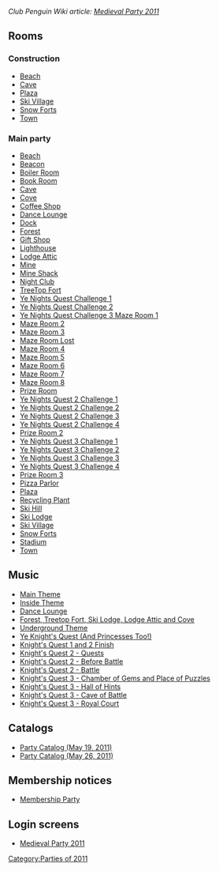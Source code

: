 ''Club Penguin Wiki article: [[clubpenguinwiki:Medieval Party 2011|Medieval Party 2011]]''
==Rooms==
===Construction===
*[[Media:MedievalParty2011ConstBeach.swf|Beach]]
*[[Media:MedievalParty2011ConstCave.swf|Cave]]
*[[Media:MedievalParty2011ConstPlaza.swf|Plaza]]
*[[Media:MedievalParty2011ConstVillage.swf|Ski Village]]
*[[Media:MedievalParty2011ConstForts.swf|Snow Forts]]
*[[Media:RoomsTown-MedievalParty2010Pre.swf|Town]]

===Main party===
*[[Media:Rooms0508Beach.swf|Beach]]
*[[Media:MedievalParty2011Beacon.swf|Beacon]]
*[[Media:MedievalParty2011Boiler.swf|Boiler Room]]
*[[Media:MedievalParty2011Book.swf|Book Room]]
*[[Media:MedievalParty2011Cave.swf|Cave]]
*[[Media:MedievalParty2011Cove.swf|Cove]]
*[[Media:MedievalParty2011Coffee.swf|Coffee Shop]]
*[[Media:MedievalParty2011Lounge.swf|Dance Lounge]]
*[[Media:MedievalParty2011Dock.swf|Dock]]
*[[Media:MedievalParty2011Forest.swf|Forest]]
*[[Media:MedievalParty2011Shop.swf|Gift Shop]]
*[[Media:MedievalParty2011Light.swf|Lighthouse]]
*[[Media:MedievalParty2011Attic.swf|Lodge Attic]]
*[[Media:MedievalParty2011Mine.swf|Mine]]
*[[Media:MedievalParty2011Shack.swf|Mine Shack]]
*[[Media:MedievalParty2011Dance.swf|Night Club]]
*[[Media:MedievalParty2011Party1.swf|TreeTop Fort]]
*[[Media:MedievalParty2011Party2.swf|Ye Nights Quest Challenge 1]]
*[[Media:MedievalParty2011Party3.swf|Ye Nights Quest Challenge 2]]
*[[Media:MedievalParty2011Party4.swf|Ye Nights Quest Challenge 3 Maze Room 1]]
*[[Media:MedievalParty2011Party5.swf|Maze Room 2]]
*[[Media:MedievalParty2011Party6.swf|Maze Room 3]]
*[[Media:MedievalParty2011Party7.swf|Maze Room Lost]]
*[[Media:MedievalParty2011Party8.swf|Maze Room 4]]
*[[Media:MedievalParty2011Party9.swf|Maze Room 5]]
*[[Media:MedievalParty2011Party10.swf|Maze Room 6]]
*[[Media:MedievalParty2011Party11.swf|Maze Room 7]]
*[[Media:MedievalParty2011Party12.swf|Maze Room 8]]
*[[Media:MedievalParty2011Party13.swf|Prize Room]]
*[[Media:MedievalParty2011Party14.swf|Ye Nights Quest 2 Challenge 1]]
*[[Media:MedievalParty2011Party15.swf|Ye Nights Quest 2 Challenge 2]]
*[[Media:MedievalParty2011Party16.swf|Ye Nights Quest 2 Challenge 3]]
*[[Media:MedievalParty2011Party17.swf|Ye Nights Quest 2 Challenge 4]]
*[[Media:MedievalParty2011Party18.swf|Prize Room 2]]
*[[Media:MedievalParty2011Party19.swf|Ye Nights Quest 3 Challenge 1]]
*[[Media:MedievalParty2011Party20.swf|Ye Nights Quest 3 Challenge 2]]
*[[Media:MedievalParty2011Party21.swf|Ye Nights Quest 3 Challenge 3]]
*[[Media:MedievalParty2011Party22.swf|Ye Nights Quest 3 Challenge 4]]
*[[Media:MedievalParty2011Party23.swf|Prize Room 3]]
*[[Media:MedievalParty2011Pizza.swf|Pizza Parlor]]
*[[Media:MedievalParty2011Plaza.swf|Plaza]]
*[[Media:MedievalParty2011Eco.swf|Recycling Plant]]
*[[Media:MedievalParty2011Mtn.swf|Ski Hill]]
*[[Media:Rooms0508Lodge.swf|Ski Lodge]]
*[[Media:MedievalParty2011Village.swf|Ski Village]]
*[[Media:MedievalParty2011Forts.swf|Snow Forts]]
*[[Media:MedievalParty2011Rink.swf|Stadium]]
*[[Media:RoomsTown-MedievalParty2011.swf|Town]]

==Music==
*[[Media:Music233.swf|Main Theme]]
*[[Media:Music234.swf|Inside Theme]]
*[[Media:Music31.swf|Dance Lounge]]
*[[Media:Music235.swf|Forest, Treetop Fort, Ski Lodge, Lodge Attic and Cove]]
*[[Media:Music236.swf|Underground Theme]]
*[[Media:Music266.swf|Ye Knight's Quest (And Princesses Too!)]]
*[[Media:Music265.swf|Knight's Quest 1 and 2 Finish]]
*[[Media:Music286.swf|Knight's Quest 2 - Quests]]
*[[Media:Music287.swf|Knight's Quest 2 - Before Battle]]
*[[Media:Music288.swf|Knight's Quest 2 - Battle]]
*[[Media:Music310.swf|Knight's Quest 3 - Chamber of Gems and Place of Puzzles]]
*[[Media:Music309.swf|Knight's Quest 3 - Hall of Hints]]
*[[Media:Music308.swf|Knight's Quest 3 - Cave of Battle]]
*[[Media:Music41.swf|Knight's Quest 3 - Royal Court]]

==Catalogs==
*[[Media:MedievalParty2011CatalogParty.swf|Party Catalog (May 19, 2011)]]
*[[Media:MedievalParty2011CatalogParty2.swf|Party Catalog (May 26, 2011)]]

==Membership notices==
*[[Media:MedievalParty2011MembershipParty2.swf|Membership Party]]

==Login screens==
*[[Media:LoginMedievalparty.swf|Medieval Party 2011]]
{{Parties}}

[[Category:Parties of 2011]]
